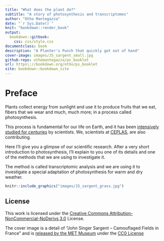 ```yaml
---
title: "What does the plant do?"
subtitle: "A story of photosynthesis and transcriptomes"
author: "Otho Mantegazza"
date: "`r Sys.Date()`"
knit: "bookdown::render_book"
output:
  bookdown::gitbook:
    css: css/style.css
documentclass: book
description: "A Planter's Punch that quickly got out of hand"
cover-image: images/JS_sargent_small.jpg
github-repo: othomantegazza/ps_booklet
url: https\://bookdown.org/otho/ps_booklet
site: bookdown::bookdown_site
---
```


# Preface {-}

Plants collect energy from sunlight and use it to produce fruits that we eat, fibers that we wear and much, much more; in a process called photosynthesis.

This process is fundamental for our life on Earth, and it has been [intensively studied for centuries](https://en.wikipedia.org/wiki/Photosynthesis#Discovery) by scientists. We, scientists at [CEPLAS](http://ceplas.eu), are also contributing.

Here I'll give you a glimpse of our scientific research. After a very short introduction to photosynthesis, I'll explain to you one of its details and one of the methods that we are using to investigate it.

The method is called transcriptomic analysis and we are using it to investigate a special adaptation of photosynthesis for warm and dry weather.

```r
knitr::include_graphics("images/JS_sargent_grass.jpg")
```

## License {-}

This work is licensed under the [Creative Commons Attribution-NonCommercial-NoDerivs 3.0](https://creativecommons.org/licenses/by-nc-nd/3.0/) License.

The cover image is a detail of "John Singer Sargent -- Camouflaged Fields in France" and is [released by the MET Museum](https://www.metmuseum.org/art/collection/search/12054) under the [CC0 License](https://creativecommons.org/publicdomain/zero/)